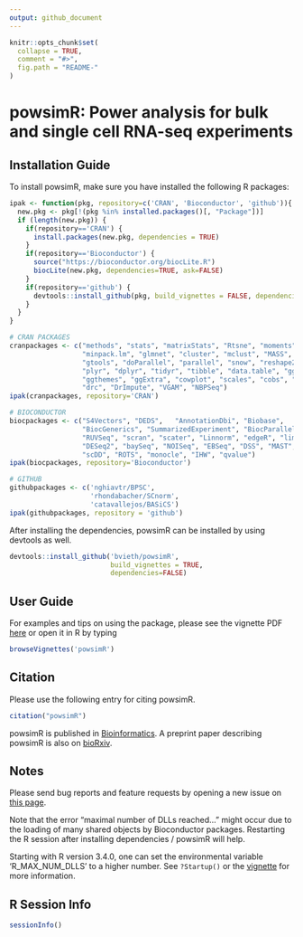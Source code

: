 ```yaml
---
output: github_document
---
```


<!-- README.md is generated from README.Rmd. Please edit that file -->

```r
knitr::opts_chunk$set(
  collapse = TRUE,
  comment = "#>",
  fig.path = "README-"
)
```

# powsimR: Power analysis for bulk and single cell RNA-seq experiments

## Installation Guide

To install powsimR, make sure you have installed the following R packages:

```r
ipak <- function(pkg, repository=c('CRAN', 'Bioconductor', 'github')){
  new.pkg <- pkg[!(pkg %in% installed.packages()[, "Package"])]
  if (length(new.pkg)) {
    if(repository=='CRAN') {
      install.packages(new.pkg, dependencies = TRUE)
    }
    if(repository=='Bioconductor') {
      source("https://bioconductor.org/biocLite.R")
      biocLite(new.pkg, dependencies=TRUE, ask=FALSE)
    }
    if(repository=='github') {
      devtools::install_github(pkg, build_vignettes = FALSE, dependencies=TRUE)
    }
  }
}

# CRAN PACKAGES
cranpackages <- c("methods", "stats", "matrixStats", "Rtsne", "moments", 
                  "minpack.lm", "glmnet", "cluster", "mclust", "MASS", 
                  "gtools", "doParallel", "parallel", "snow", "reshape2", 
                  "plyr", "dplyr", "tidyr", "tibble", "data.table", "ggplot2", 
                  "ggthemes", "ggExtra", "cowplot", "scales", "cobs", "msir", 
                  "drc", "DrImpute", "VGAM", "NBPSeq")
ipak(cranpackages, repository='CRAN')

# BIOCONDUCTOR
biocpackages <- c("S4Vectors", "DEDS",   "AnnotationDbi", "Biobase", 
                  "BiocGenerics", "SummarizedExperiment", "BiocParallel", 
                  "RUVSeq", "scran", "scater", "Linnorm", "edgeR", "limma", 
                  "DESeq2", "baySeq", "NOISeq", "EBSeq", "DSS", "MAST", "scde",
                  "scDD", "ROTS", "monocle", "IHW", "qvalue")
ipak(biocpackages, repository='Bioconductor')

# GITHUB
githubpackages <- c('nghiavtr/BPSC', 
                    'rhondabacher/SCnorm', 
                    'catavallejos/BASiCS')
ipak(githubpackages, repository = 'github')

```

After installing the dependencies, powsimR can be installed by using devtools as well.

```r
devtools::install_github('bvieth/powsimR', 
                         build_vignettes = TRUE, 
                         dependencies=FALSE)
```

## User Guide

For examples and tips on using the package, please see the vignette PDF 
[here](https://github.com/bvieth/powsimR/tree/master/vignettes/powsimR.pdf) 
or open it in R by typing
```r
browseVignettes('powsimR')
```

## Citation

Please use the following entry for citing powsimR.

```r
citation("powsimR")
```

powsimR is published in [Bioinformatics](https://doi.org/10.1101/117150). 
A preprint paper describing powsimR is also on [bioRxiv](https://doi.org/10.1101/117150). 

## Notes

Please send bug reports and feature requests by opening a new issue on 
[this page](https://github.com/bvieth/powsimR/issues).

Note that the error "maximal number of DLLs reached..." might occur due to the loading of many shared objects by Bioconductor packages. Restarting the R session after installing dependencies / powsimR will help.

Starting with R version 3.4.0, one can set the environmental variable 'R_MAX_NUM_DLLS' to a higher number. See `?Startup()` or the [vignette](https://github.com/bvieth/powsimR/tree/master/vignettes/powsimR.pdf) for more information.

## R Session Info

```r
sessionInfo()
```


